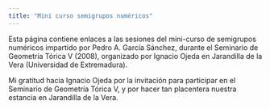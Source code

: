 ```yaml
---
title: "Mini curso semigrupos numéricos"
---
```


Esta página contiene enlaces a las sesiones del mini-curso de semigrupos numéricos impartido por Pedro A. García Sánchez, durante el Seminario de Geometría Tórica V (2008), organizado por Ignacio Ojeda en Jarandilla de la Vera (Universidad de Extremadura).

Mi gratitud hacia Ignacio Ojeda por la invitación para participar en el Seminario de Geometría Tórica V, y por hacer tan placentera nuestra estancia en Jarandilla de la Vera.

